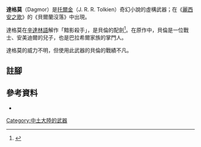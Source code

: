 '''達格莫'''（Dagmor）是[[托爾金|托爾金]]（J. R. R. Tolkien）奇幻小說的虛構武器；在《[[麗西安之歌|麗西安之歌]]》的《貝爾蘭沒落》中出現{{cfn|Tolkien|y=1990|loc=IV. The Lay of Leithian Recommenced - 3. Of Beren Son of Barahir & His Escape}}。

達格莫在[[辛達林語|辛達林語]]解作「黯影殺手」，是貝倫的配劍<ref>{{cite web |title=Dagmor - Parf Edhellen: an elvish dictionary |url=https://www.elfdict.com/w/dagmor/s |website=Elfdict.com |accessdate=2019-10-15}}</ref>。在原作中，貝倫是一位戰士、安美迪爾的兒子，也是巴拉希爾家族的掌門人。

達格莫的威力不明，但使用此武器的貝倫的戰績不凡。

== 註腳 ==
{{reflist}}

== 參考資料 ==
{{refbegin}}

*{{Citation
|last=Tolkien
|first=Christopher 
|title=The lays of Beleriand
|publisher=Unwin Paperbacks
|work=The History of Middle-Earth
|volume=3
|year=1990
|isbn=9780044400189
|language=en
}}

{{refbegin}}

{{Meweapons}}

[[Category:中土大陸的武器|Category:中土大陸的武器]]